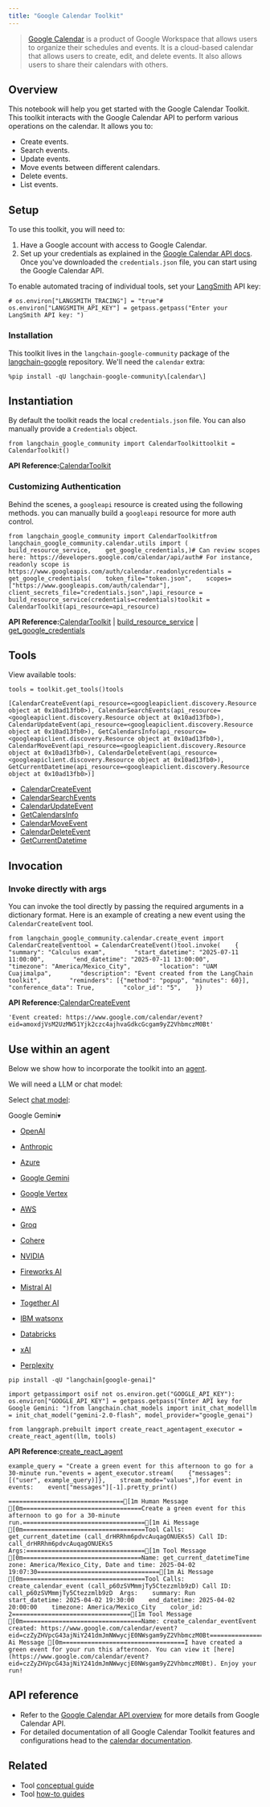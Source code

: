 ```yaml
---
title: "Google Calendar Toolkit"
---
```


> [Google Calendar](https://workspace.google.com/intl/en-419/products/calendar/) is a product of Google Workspace that allows users to organize their schedules and events. It is a cloud-based calendar that allows users to create, edit, and delete events. It also allows users to share their calendars with others.

## Overview

This notebook will help you get started with the Google Calendar Toolkit. This toolkit interacts with the Google Calendar API to perform various operations on the calendar. It allows you to:

* Create events.
* Search events.
* Update events.
* Move events between different calendars.
* Delete events.
* List events.

## Setup

To use this toolkit, you will need to:

1. Have a Google account with access to Google Calendar.
2. Set up your credentials as explained in the [Google Calendar API docs](https://developers.google.com/calendar/api/quickstart/python#authorize_credentials_for_a_desktop_application). Once you've downloaded the `credentials.json` file, you can start using the Google Calendar API.

To enable automated tracing of individual tools, set your [LangSmith](https://docs.smith.langchain.com/) API key:

```
# os.environ["LANGSMITH_TRACING"] = "true"# os.environ["LANGSMITH_API_KEY"] = getpass.getpass("Enter your LangSmith API key: ")
```

### Installation

This toolkit lives in the `langchain-google-community` package of the [langchain-google](https://github.com/langchain-ai/langchain-google) repository. We'll need the `calendar` extra:

```
%pip install -qU langchain-google-community\[calendar\]
```

## Instantiation

By default the toolkit reads the local `credentials.json` file. You can also manually provide a `Credentials` object.

```
from langchain_google_community import CalendarToolkittoolkit = CalendarToolkit()
```

**API Reference:**[CalendarToolkit](https://python.langchain.com/api_reference/google_community/calendar/langchain_google_community.calendar.toolkit.CalendarToolkit.html)

### Customizing Authentication

Behind the scenes, a `googleapi` resource is created using the following methods. you can manually build a `googleapi` resource for more auth control.

```
from langchain_google_community import CalendarToolkitfrom langchain_google_community.calendar.utils import (    build_resource_service,    get_google_credentials,)# Can review scopes here: https://developers.google.com/calendar/api/auth# For instance, readonly scope is https://www.googleapis.com/auth/calendar.readonlycredentials = get_google_credentials(    token_file="token.json",    scopes=["https://www.googleapis.com/auth/calendar"],    client_secrets_file="credentials.json",)api_resource = build_resource_service(credentials=credentials)toolkit = CalendarToolkit(api_resource=api_resource)
```

**API Reference:**[CalendarToolkit](https://python.langchain.com/api_reference/google_community/calendar/langchain_google_community.calendar.toolkit.CalendarToolkit.html) | [build\_resource\_service](https://python.langchain.com/api_reference/google_community/calendar/langchain_google_community.calendar.utils.build_resource_service.html) | [get\_google\_credentials](https://python.langchain.com/api_reference/google_community/calendar/langchain_google_community.calendar.utils.get_google_credentials.html)

## Tools

View available tools:

```
tools = toolkit.get_tools()tools
```

```
[CalendarCreateEvent(api_resource=<googleapiclient.discovery.Resource object at 0x10ad13fb0>), CalendarSearchEvents(api_resource=<googleapiclient.discovery.Resource object at 0x10ad13fb0>), CalendarUpdateEvent(api_resource=<googleapiclient.discovery.Resource object at 0x10ad13fb0>), GetCalendarsInfo(api_resource=<googleapiclient.discovery.Resource object at 0x10ad13fb0>), CalendarMoveEvent(api_resource=<googleapiclient.discovery.Resource object at 0x10ad13fb0>), CalendarDeleteEvent(api_resource=<googleapiclient.discovery.Resource object at 0x10ad13fb0>), GetCurrentDatetime(api_resource=<googleapiclient.discovery.Resource object at 0x10ad13fb0>)]
```

* [CalendarCreateEvent](https://python.langchain.com/api_reference/google_community/calendar/langchain_google_community.calendar.create_event.CalendarCreateEvent.html)
* [CalendarSearchEvents](https://python.langchain.com/api_reference/google_community/calendar/langchain_google_community.calendar.search_events.CalendarSearchEvents.html)
* [CalendarUpdateEvent](https://python.langchain.com/api_reference/google_community/calendar/langchain_google_community.calendar.update_event.CalendarUpdateEvent.html)
* [GetCalendarsInfo](https://python.langchain.com/api_reference/google_community/calendar/langchain_google_community.calendar.get_calendars_info.GetCalendarsInfo.html)
* [CalendarMoveEvent](https://python.langchain.com/api_reference/google_community/calendar/langchain_google_community.calendar.move_event.CalendarMoveEvent.html)
* [CalendarDeleteEvent](https://python.langchain.com/api_reference/google_community/calendar/langchain_google_community.calendar.delete_event.CalendarDeleteEvent.html)
* [GetCurrentDatetime](https://python.langchain.com/api_reference/google_community/calendar/langchain_google_community.calendar.current_datetime.GetCurrentDatetime.html)

## Invocation

### Invoke directly with args

You can invoke the tool directly by passing the required arguments in a dictionary format. Here is an example of creating a new event using the `CalendarCreateEvent` tool.

```
from langchain_google_community.calendar.create_event import CalendarCreateEventtool = CalendarCreateEvent()tool.invoke(    {        "summary": "Calculus exam",        "start_datetime": "2025-07-11 11:00:00",        "end_datetime": "2025-07-11 13:00:00",        "timezone": "America/Mexico_City",        "location": "UAM Cuajimalpa",        "description": "Event created from the LangChain toolkit",        "reminders": [{"method": "popup", "minutes": 60}],        "conference_data": True,        "color_id": "5",    })
```

**API Reference:**[CalendarCreateEvent](https://python.langchain.com/api_reference/google_community/calendar/langchain_google_community.calendar.create_event.CalendarCreateEvent.html)

```
'Event created: https://www.google.com/calendar/event?eid=amoxdjVsM2UzMW51Yjk2czc4ajhvaGdkcGcgam9yZ2VhbmczM0Bt'
```

## Use within an agent

Below we show how to incorporate the toolkit into an [agent](/oss/tutorials/agents).

We will need a LLM or chat model:

Select [chat model](/oss/integrations/chat):

Google Gemini▾

* [OpenAI](/oss/integrations/text_embedding/openai)

* [Anthropic](/oss/integrations/text_embedding/bedrock)

* [Azure](/oss/integrations/text_embedding/azureopenai)

* [Google Gemini](/oss/integrations/text_embedding/google_generative_ai)

* [Google Vertex](/oss/integrations/text_embedding/google_vertex_ai_palm)

* [AWS](/oss/integrations/text_embedding/bedrock)

* [Groq](/oss/integrations/text_embedding/groq)

* [Cohere](/oss/integrations/text_embedding/cohere)

* [NVIDIA](/oss/integrations/text_embedding/nvidia_ai_endpoints)

* [Fireworks AI](/oss/integrations/text_embedding/fireworks)

* [Mistral AI](/oss/integrations/text_embedding/mistralai)

* [Together AI](/oss/integrations/text_embedding/together)

* [IBM watsonx](/oss/integrations/text_embedding/ibm_watsonx)

* [Databricks](/oss/integrations/text_embedding/databricks)

* [xAI](/oss/integrations/text_embedding/xai)

* [Perplexity](/oss/integrations/text_embedding/perplexity)

```
pip install -qU "langchain[google-genai]"
```

```
import getpassimport osif not os.environ.get("GOOGLE_API_KEY"):  os.environ["GOOGLE_API_KEY"] = getpass.getpass("Enter API key for Google Gemini: ")from langchain.chat_models import init_chat_modelllm = init_chat_model("gemini-2.0-flash", model_provider="google_genai")
```

```
from langgraph.prebuilt import create_react_agentagent_executor = create_react_agent(llm, tools)
```

**API Reference:**[create\_react\_agent](https://langchain-ai.github.io/langgraph/reference/prebuilt/#langgraph.prebuilt.chat_agent_executor.create_react_agent)

```
example_query = "Create a green event for this afternoon to go for a 30-minute run."events = agent_executor.stream(    {"messages": [("user", example_query)]},    stream_mode="values",)for event in events:    event["messages"][-1].pretty_print()
```

```
================================[1m Human Message [0m=================================Create a green event for this afternoon to go for a 30-minute run.==================================[1m Ai Message [0m==================================Tool Calls:  get_current_datetime (call_drHRRhm6pdvcAuqagONUEKs5) Call ID: call_drHRRhm6pdvcAuqagONUEKs5  Args:=================================[1m Tool Message [0m=================================Name: get_current_datetimeTime zone: America/Mexico_City, Date and time: 2025-04-02 19:07:30==================================[1m Ai Message [0m==================================Tool Calls:  create_calendar_event (call_p60zSVMmmjTy5Ctezzmlb9zD) Call ID: call_p60zSVMmmjTy5Ctezzmlb9zD  Args:    summary: Run    start_datetime: 2025-04-02 19:30:00    end_datetime: 2025-04-02 20:00:00    timezone: America/Mexico_City    color_id: 2=================================[1m Tool Message [0m=================================Name: create_calendar_eventEvent created: https://www.google.com/calendar/event?eid=czZyZHVpcG43ajNiY241dmJmNWwycjE0NWsgam9yZ2VhbmczM0Bt==================================[1m Ai Message [0m==================================I have created a green event for your run this afternoon. You can view it [here](https://www.google.com/calendar/event?eid=czZyZHVpcG43ajNiY241dmJmNWwycjE0NWsgam9yZ2VhbmczM0Bt). Enjoy your run!
```

## API reference

* Refer to the [Google Calendar API overview](https://developers.google.com/calendar/api/guides/overview) for more details from Google Calendar API.
* For detailed documentation of all Google Calendar Toolkit features and configurations head to the [calendar documentation](https://python.langchain.com/api_reference/google_community/calendar.html).

## Related

* Tool [conceptual guide](/oss/concepts/tools)
* Tool [how-to guides](/oss/how_to/#tools)
